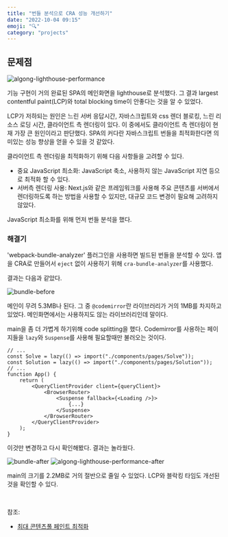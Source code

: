 ```yaml
---
title: "번들 분석으로 CRA 성능 개선하기"
date: "2022-10-04 09:15"
emoji: "🔍"
category: "projects"
---
```


## 문제점

![algong-lighthouse-performance](https://user-images.githubusercontent.com/33976823/193708185-3162c46f-1726-4a9c-8dd2-09eefd32e7dd.png)

기능 구현이 거의 완료된 SPA의 메인화면을 lighthouse로 분석했다. 그 결과 largest contentful paint(LCP)와 total blocking time이 안좋다는 것을 알 수 있었다.

LCP가 저하되는 원인은 느린 서버 응답시간, 자바스크립트와 css 렌더 블로킹, 느린 리소스 로딩 시간, 클라이언트 측 렌더링이 있다. 이 중에서도 클라이언트 측 렌더링이 현재 가장 큰 원인이라고 판단했다. SPA의 커다란 자바스크립트 번들을 최적화한다면 의미있는 성능 향상을 얻을 수 있을 것 같았다.

클라이언트 측 렌더링을 최적화하기 위해 다음 사항들을 고려할 수 있다.

- 중요 JavaScript 최소화: JavaScript 축소, 사용하지 않는 JavaScript 지연 등으로 최적화 할 수 있다.
- 서버측 렌더링 사용: Next.js와 같은 프레임워크를 사용해 주요 콘텐츠를 서버에서 렌더링하도록 하는 방법을 사용할 수 있지만, 대규모 코드 변경이 필요해 고려하지 않았다.

JavaScript 최소화를 위해 먼저 번들 분석을 했다.

### 해결기

'webpack-bundle-analyzer' 플러그인을 사용하면 빌드된 번들을 분석할 수 있다. 앱을 CRA로 만들어서 `eject` 없이 사용하기 위해 `cra-bundle-analyzer`를 사용했다.

결과는 다음과 같았다.

![bundle-before](https://user-images.githubusercontent.com/33976823/193708285-e50685e5-667d-4214-ada5-66d36917d136.png)

메인이 무려 5.3MB나 된다. 그 중 `@codemirror`란 라이브러리가 거의 1MB를 차지하고 있었다. 메인화면에서는 사용하지도 않는 라이브러리인데 말이다.

main을 좀 더 가볍게 하기위해 code splitting을 했다. Codemirror를 사용하는 페이지들을 `lazy`와 `Suspense`를 사용해 필요할때만 불러오는 것이다.

```tsx
// ...
const Solve = lazy(() => import("./components/pages/Solve"));
const Solution = lazy(() => import("./components/pages/Solution"));
// ...
function App() {
	return (
		<QueryClientProvider client={queryClient}>
			<BrowserRouter>
				<Suspense fallback={<Loading />}>
					{...}
				</Suspense>
			</BrowserRouter>
		</QueryClientProvider>
	);
}
```

이것만 변경하고 다시 확인해봤다. 결과는 놀라웠다.

![bundle-after](https://user-images.githubusercontent.com/33976823/193708288-c0fd4d0a-15fd-4119-9b28-c79d44f2028d.png)
![algong-lighthouse-performance-after](https://user-images.githubusercontent.com/33976823/193708294-a63e6f4e-0824-430e-b4de-ee30cc2caa36.png)

main의 크기를 2.2MB로 거의 절반으로 줄일 수 있었다. LCP와 블락킹 타임도 개선된 것을 확인할 수 있다.

<br />

참조:
* [최대 콘텐츠풀 페인트 최적화](https://web.dev/optimize-lcp/#reduce-javascript-blocking-time)